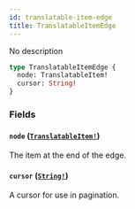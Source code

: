 ```yaml
---
id: translatable-item-edge
title: TranslatableItemEdge
---
```


No description

```graphql
type TranslatableItemEdge {
  node: TranslatableItem!
  cursor: String!
}
```

### Fields

#### `node` ([`TranslatableItem!`](/api-reference/unions/translatable-item.mdx))

The item at the end of the edge.

#### `cursor` ([`String!`](/api-reference/scalars/string.mdx))

A cursor for use in pagination.
